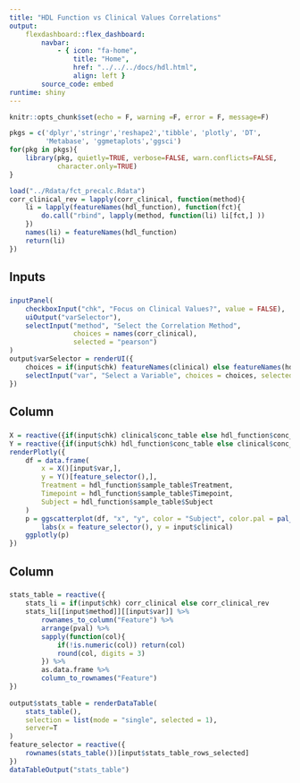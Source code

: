 ```yaml
---
title: "HDL Function vs Clinical Values Correlations"
output:
    flexdashboard::flex_dashboard:
        navbar:
            - { icon: "fa-home",
                title: "Home", 
                href: "../../../docs/hdl.html", 
                align: left }
        source_code: embed
runtime: shiny 
---
```


<style>
.datatables{
    overflow: auto;
}
.control-label{
    font-weight: bold !important;
}
.chart-title{
    color: #000000;
    text-align: center;
    font-size: 110%
}
</style>

```r
knitr::opts_chunk$set(echo = F, warning =F, error = F, message=F)
```

```r
pkgs = c('dplyr','stringr','reshape2','tibble', 'plotly', 'DT',
         'Metabase', 'ggmetaplots','ggsci')
for(pkg in pkgs){
    library(pkg, quietly=TRUE, verbose=FALSE, warn.conflicts=FALSE, 
            character.only=TRUE)
}
```

```r
load("../Rdata/fct_precalc.Rdata")
corr_clinical_rev = lapply(corr_clinical, function(method){
    li = lapply(featureNames(hdl_function), function(fct){
        do.call("rbind", lapply(method, function(li) li[fct,] ))
    })
    names(li) = featureNames(hdl_function)
    return(li)
})
```

Inputs {.sidebar}
----------------------------

###

```r
inputPanel(
    checkboxInput("chk", "Focus on Clinical Values?", value = FALSE),
    uiOutput("varSelector"),
    selectInput("method", "Select the Correlation Method",
                choices = names(corr_clinical),
                selected = "pearson")
)
output$varSelector = renderUI({
    choices = if(input$chk) featureNames(clinical) else featureNames(hdl_function)
    selectInput("var", "Select a Variable", choices = choices, selected = choices[1])
})
```

Column
----------------------------

###

```r
X = reactive({if(input$chk) clinical$conc_table else hdl_function$conc_table})
Y = reactive({if(input$chk) hdl_function$conc_table else clinical$conc_table})
renderPlotly({
    df = data.frame(
        x = X()[input$var,],
        y = Y()[feature_selector(),],
        Treatment = hdl_function$sample_table$Treatment,
        Timepoint = hdl_function$sample_table$Timepoint,
        Subject = hdl_function$sample_table$Subject
    )
    p = ggscatterplot(df, "x", "y", color = "Subject", color.pal = pal_jama()(7)) +
        labs(x = feature_selector(), y = input$clinical)
    ggplotly(p)
})
```

Column
----------------------------

###

```r
stats_table = reactive({
    stats_li = if(input$chk) corr_clinical else corr_clinical_rev
    stats_li[[input$method]][[input$var]] %>%
        rownames_to_column("Feature") %>%
        arrange(pval) %>%
        sapply(function(col){
            if(!is.numeric(col)) return(col)
            round(col, digits = 3)
        }) %>%
        as.data.frame %>%
        column_to_rownames("Feature")
})
    
output$stats_table = renderDataTable(
    stats_table(), 
    selection = list(mode = "single", selected = 1),
    server=T
)
feature_selector = reactive({
    rownames(stats_table())[input$stats_table_rows_selected]
})
dataTableOutput("stats_table")
```